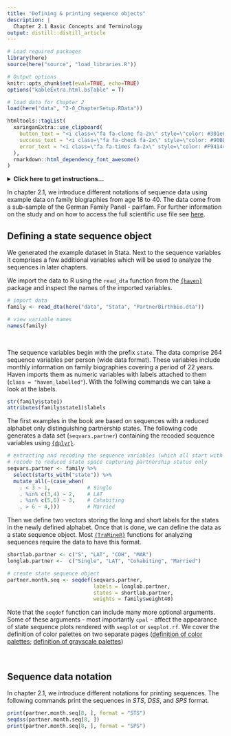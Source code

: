 ```yaml
---
title: "Defining & printing sequence objects"
description: |
  Chapter 2.1 Basic Concepts and Terminology
output: distill::distill_article
---
```


```r
# Load required packages
library(here)
source(here("source", "load_libraries.R"))

# Output options
knitr::opts_chunk$set(eval=TRUE, echo=TRUE)
options("kableExtra.html.bsTable" = T)

# load data for Chapter 2
load(here("data", "2-0_ChapterSetup.RData"))

```

```r
htmltools::tagList(
  xaringanExtra::use_clipboard(
    button_text = "<i class=\"fa fa-clone fa-2x\" style=\"color: #301e64\"></i>",
    success_text = "<i class=\"fa fa-check fa-2x\" style=\"color: #90BE6D\"></i>",
    error_text = "<i class=\"fa fa-times fa-2x\" style=\"color: #F94144\"></i>"
  ),
  rmarkdown::html_dependency_font_awesome()
)
```

<details><summary>**Click here to get instructions...**</summary>

- Please download and unzip the replication files for Chapter 2
([`r fontawesome::fa("far fa-file-archive")` Chapter02.zip](source/Chapter02.zip)). 
- Read `readme.html`
- You don't have to run `2-0_ChapterSetup.R` for this tutorial because we start with importing the raw data stored in the .dta format (Stata)
- We also recommend to load the libraries listed in the Chapter 2's `LoadInstallPackages.R`


```r
# assuming you are working within .Rproj environment
library(here)

# install (if necessary) and load other required packages
source(here("source", "LoadInstallPackages.R"))
```
</details>

In chapter 2.1, we introduce different notations of sequence data using example data on family biographies from age 18 to 40. The data come from a sub-sample of the German Family Panel - pairfam. For further information on the study and on how to access the full scientific use file see [here](https://www.pairfam.de/en/){target="_blank"}.

## Defining a state sequence object

We generated the example dataset in Stata. Next to the sequence variables it comprises a few additional variables which will be used to analyze the sequences in later chapters.

We import the data to R using the `read_dta` function from the [`{haven}`](https://haven.tidyverse.org/index.html){target="_blank"} package and inspect the names of the imported variables.

```r
# import data
family <- read_dta(here("data", "Stata", "PartnerBirthbio.dta"))
```

<div class='pre-scrolly'>
```r
# view variable names
names(family)
```
</div>

\  

The sequence variables begin with the prefix `state`. The data comprise 264 sequence variables per person (wide data format). These variables include monthly information on family biographies covering a period of 22 years.
Haven imports them as numeric variables with labels attached to them (`class = "haven_labelled"`). With the follwing commands we can take a look at the labels.

```r
str(family$state1) 
attributes(family$state1)$labels
```

The first examples in the book are based on sequences with a reduced alphabet only distinguishing partnership states. The following code generates a data set (`seqvars.partner`) containing the recoded sequence variables using [`{dplyr}`](https://dplyr.tidyverse.org/index.html){target="_blank"}.

```r
# extracting and recoding the sequence variables (which all start with state)
# recode to reduced state space capturing partnership status only 
seqvars.partner <- family %>%
  select(starts_with("state")) %>%
  mutate_all(~(case_when(
    . < 3 ~ 1,            # Single
    . %in% c(3,4) ~ 2,    # LAT
    . %in% c(5,6) ~ 3,    # Cohabiting
    . > 6 ~ 4,)))         # Married
```

Then we define two vectors storing the long and short labels for the states in the newly defined alphabet. Once that is done, we can define the data as a state sequence object. Most [`{TraMineR}`](http://traminer.unige.ch/){target="_blank"} functions for analyzing sequences require the data to have this format.

```r

shortlab.partner <- c("S", "LAT", "COH", "MAR")
longlab.partner <-  c("Single", "LAT", "Cohabiting", "Married")

# create state sequence object
partner.month.seq <- seqdef(seqvars.partner,
                            labels = longlab.partner,
                            states = shortlab.partner,
                            weights = family$weight40)

```

Note that the `seqdef` function can include many more optional arguments. Some of these arguments - most importantly `cpal` - affect the appearance of state sequence plots rendered with `seqplot` or `seqplot.rf`. We cover the definition of color palettes on two separate pages ([definition of color palettes](rChapter2-4_color.html); [definition of grayscale palettes](rChapter2-4_grayscale.html))  

\  

## Sequence data notation 

In chapter 2.1, we introduce different notations for printing sequences. The following commands print the sequences in *STS*, *DSS*, and *SPS* format.


```r
print(partner.month.seq[8, ], format = "STS")
seqdss(partner.month.seq[8, ])
print(partner.month.seq[8, ], format = "SPS")
```

